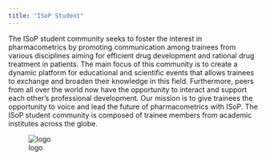 ```yaml
---
title: "ISoP Student"
---
```


The ISoP student community seeks to foster the interest in pharmacometrics by promoting communication among trainees from various disciplines aiming for efficient drug development and rational drug treatment in patients. The main focus of this community is to create a dynamic platform for educational and scientific events that allows trainees to exchange and broaden their knowledge in this field. Furthermore, peers from all over the world now have the opportunity to interact and support each other’s professional development. Our mission is to give trainees the opportunity to voice and lead the future of pharmacometrics with ISoP. The ISoP student community is composed of trainee members from academic institutes across the globe.

![logo](logo.png)





